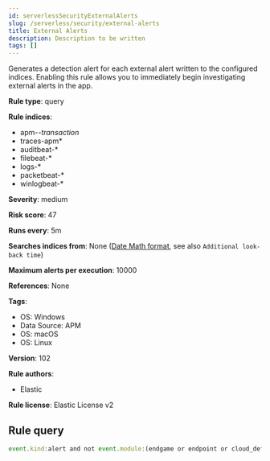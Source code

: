 ```yaml
---
id: serverlessSecurityExternalAlerts
slug: /serverless/security/external-alerts
title: External Alerts
description: Description to be written
tags: []
---
```


<div id="external-alerts"></div>

Generates a detection alert for each external alert written to the configured indices. Enabling this rule allows you to immediately begin investigating external alerts in the app.

**Rule type**: query

**Rule indices**: 

* apm-*-transaction*
* traces-apm*
* auditbeat-*
* filebeat-*
* logs-*
* packetbeat-*
* winlogbeat-*

**Severity**: medium

**Risk score**: 47

**Runs every**: 5m

**Searches indices from**: None ([Date Math format](((ref))/common-options.html#date-math), see also <DocLink id="serverlessSecurityRulesUiCreate" section="set-the-rules-schedule">`Additional look-back time`</DocLink>)

**Maximum alerts per execution**: 10000

**References**: None

**Tags**: 

* OS: Windows
* Data Source: APM
* OS: macOS
* OS: Linux

**Version**: 102

**Rule authors**: 

* Elastic

**Rule license**: Elastic License v2

## Rule query

```js
event.kind:alert and not event.module:(endgame or endpoint or cloud_defend)

```
